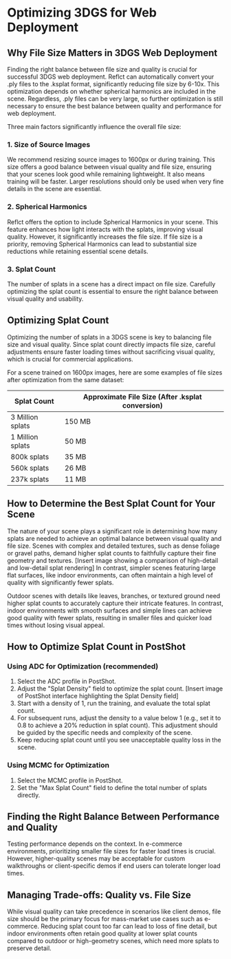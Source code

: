 
# Optimizing 3DGS for Web Deployment

## Why File Size Matters in 3DGS Web Deployment

Finding the right balance between file size and quality is crucial for successful 3DGS web deployment. Reflct can automatically convert your .ply files to the .ksplat format, significantly reducing file size by 6-10x. This optimization depends on whether spherical harmonics are included in the scene. Regardless, .ply files can be very large, so further optimization is still necessary to ensure the best balance between quality and performance for web deployment.

Three main factors significantly influence the overall file size:

### 1. Size of Source Images

We recommend resizing source images to 1600px or during training. This size offers a good balance between visual quality and file size, ensuring that your scenes look good while remaining lightweight. It also means training will be faster. Larger resolutions should only be used when very fine details in the scene are essential.

### 2. Spherical Harmonics

Reflct offers the option to include Spherical Harmonics in your scene. This feature enhances how light interacts with the splats, improving visual quality. However, it significantly increases the file size. If file size is a priority, removing Spherical Harmonics can lead to substantial size reductions while retaining essential scene details.

### 3. Splat Count

The number of splats in a scene has a direct impact on file size. Carefully optimizing the splat count is essential to ensure the right balance between visual quality and usability.

## Optimizing Splat Count

Optimizing the number of splats in a 3DGS scene is key to balancing file size and visual quality. Since splat count directly impacts file size, careful adjustments ensure faster loading times without sacrificing visual quality, which is crucial for commercial applications.

For a scene trained on 1600px images, here are some examples of file sizes after optimization from the same dataset:

| Splat Count      | Approximate File Size (After .ksplat conversion) |
| ---------------- | ------------------------------------------------ |
| 3 Million splats | 150 MB                                           |
| 1 Million splats | 50 MB                                            |
| 800k splats      | 35 MB                                            |
| 560k splats      | 26 MB                                            |
| 237k splats      | 11 MB                                            |

## How to Determine the Best Splat Count for Your Scene

The nature of your scene plays a significant role in determining how many splats are needed to achieve an optimal balance between visual quality and file size. Scenes with complex and detailed textures, such as dense foliage or gravel paths, demand higher splat counts to faithfully capture their fine geometry and textures. [Insert image showing a comparison of high-detail and low-detail splat rendering] In contrast, simpler scenes featuring large flat surfaces, like indoor environments, can often maintain a high level of quality with significantly fewer splats.

Outdoor scenes with details like leaves, branches, or textured ground need higher splat counts to accurately capture their intricate features. In contrast, indoor environments with smooth surfaces and simple lines can achieve good quality with fewer splats, resulting in smaller files and quicker load times without losing visual appeal.

## How to Optimize Splat Count in PostShot

### Using ADC for Optimization (recommended)

1. Select the ADC profile in PostShot.
2. Adjust the "Splat Density" field to optimize the splat count. [Insert image of PostShot interface highlighting the Splat Density field]
3. Start with a density of 1, run the training, and evaluate the total splat count.
4. For subsequent runs, adjust the density to a value below 1 (e.g., set it to 0.8 to achieve a 20% reduction in splat count). This adjustment should be guided by the specific needs and complexity of the scene.
5. Keep reducing splat count until you see unacceptable quality loss in the scene.

### Using MCMC for Optimization

1. Select the MCMC profile in PostShot.
2. Set the "Max Splat Count" field to define the total number of splats directly.

## Finding the Right Balance Between Performance and Quality

Testing performance depends on the context. In e-commerce environments, prioritizing smaller file sizes for faster load times is crucial. However, higher-quality scenes may be acceptable for custom walkthroughs or client-specific demos if end users can tolerate longer load times.

## Managing Trade-offs: Quality vs. File Size

While visual quality can take precedence in scenarios like client demos, file size should be the primary focus for mass-market use cases such as e-commerce. Reducing splat count too far can lead to loss of fine detail, but indoor environments often retain good quality at lower splat counts compared to outdoor or high-geometry scenes, which need more splats to preserve detail.
